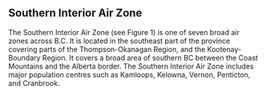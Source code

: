 ## Southern Interior Air Zone

The Southern Interior Air Zone (see Figure 1) is one of seven broad air zones across B.C. It is located in the southeast part of the province covering parts of the Thompson-Okanagan Region, and the Kootenay-Boundary Region. It covers a broad area of southern BC between the Coast Mountains and the Alberta border. The Southern Interior Air Zone includes major population centres such as Kamloops, Kelowna, Vernon, Penticton, and Cranbrook.
